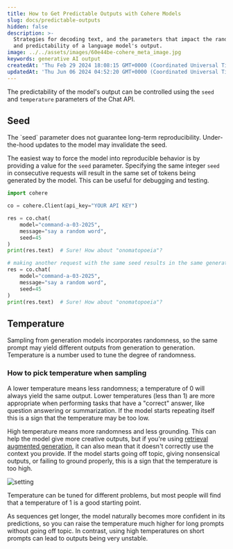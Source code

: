 ```yaml
---
title: How to Get Predictable Outputs with Cohere Models
slug: docs/predictable-outputs
hidden: false
description: >-
  Strategies for decoding text, and the parameters that impact the randomness
  and predictability of a language model's output.
image: ../../assets/images/60e44be-cohere_meta_image.jpg
keywords: generative AI output
createdAt: 'Thu Feb 29 2024 18:08:15 GMT+0000 (Coordinated Universal Time)'
updatedAt: 'Thu Jun 06 2024 04:52:20 GMT+0000 (Coordinated Universal Time)'
---
```

The predictability of the model's output can be controlled using the `seed` and `temperature` parameters of the Chat API.

## Seed

<Info title="Note"> 
 The `seed` parameter does not guarantee long-term reproducibility. Under-the-hood updates to the model may invalidate the seed.
</Info>

The easiest way to force the model into reproducible behavior is by providing a value for the `seed` parameter. Specifying the same integer `seed` in consecutive requests will result in the same set of tokens being generated by the model. This can be useful for debugging and testing.

```python PYTHON
import cohere

co = cohere.Client(api_key="YOUR API KEY")

res = co.chat(
    model="command-a-03-2025",
    message="say a random word",
    seed=45
)
print(res.text)  # Sure! How about "onomatopoeia"?

# making another request with the same seed results in the same generated text
res = co.chat(
    model="command-a-03-2025",
    message="say a random word",
    seed=45
)
print(res.text)  # Sure! How about "onomatopoeia"?
```

## Temperature

Sampling from generation models incorporates randomness, so the same prompt may yield different outputs from generation to generation. Temperature is a number used to tune the degree of randomness.

### How to pick temperature when sampling

A lower temperature means less randomness; a temperature of 0 will always yield the same output. Lower temperatures (less than 1) are more appropriate when performing tasks that have a "correct" answer, like question answering or summarization. If the model starts repeating itself this is a sign that the temperature may be too low.

High temperature means more randomness and less grounding. This can help the model give more creative outputs, but if you're using [retrieval augmented generation](/docs/retrieval-augmented-generation-rag), it can also mean that it doesn't correctly use the context you provide. If the model starts going off topic, giving nonsensical outputs, or failing to ground properly, this is a sign that the temperature is too high.

<img src='../../assets/images/775d949-Temperature_Visual_1.png' alt='setting' />

Temperature can be tuned for different problems, but most people will find that a temperature of 1 is a good starting point.

As sequences get longer, the model naturally becomes more confident in its predictions, so you can raise the temperature much higher for long prompts without going off topic. In contrast, using high temperatures on short prompts can lead to outputs being very unstable.
